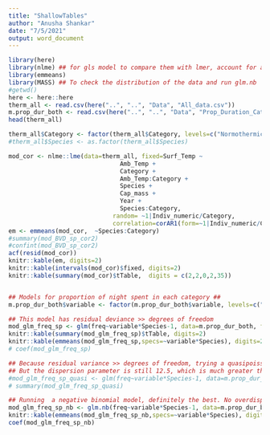 ```yaml
---
title: "ShallowTables"
author: "Anusha Shankar"
date: "7/5/2021"
output: word_document
---
```



```r
library(here)
library(nlme) ## for gls model to compare them with lmer, account for autocorrelation
library(emmeans)
library(MASS) ## To check the distribution of the data and run glm.nb
#getwd()
here <- here::here
therm_all <- read.csv(here("..", "..", "Data", "All_data.csv"))
m.prop_dur_both <- read.csv(here("..", "..", "Data", "Prop_Duration_Categories.csv"))
head(therm_all)

therm_all$Category <- factor(therm_all$Category, levels=c("Normothermic", "Shallow Torpor", "Transition", "Deep Torpor"))
#therm_all$Species <- as.factor(therm_all$Species)

mod_cor <- nlme::lme(data=therm_all, fixed=Surf_Temp ~ 
                               Amb_Temp + 
                               Category + 
                               Amb_Temp:Category + 
                               Species + 
                               Cap_mass +
                               Year +
                               Species:Category,  
                             random= ~1|Indiv_numeric/Category, 
                             correlation=corAR1(form=~1|Indiv_numeric/Category))
em <- emmeans(mod_cor,  ~Species:Category)
#summary(mod_BVD_sp_cor2)
#confint(mod_BVD_sp_cor2)
acf(resid(mod_cor))
knitr::kable(em, digits=2)
knitr::kable(intervals(mod_cor)$fixed, digits=2)
knitr::kable(summary(mod_cor)$tTable,  digits = c(2,2,0,2,35))


## Models for proportion of night spent in each category ##
m.prop_dur_both$variable <- factor(m.prop_dur_both$variable, levels=c("Normothermic", "Shallow Torpor", "Transition", "Deep Torpor"))

## This model has residual deviance >> degrees of freedom
mod_glm_freq_sp <- glm(freq~variable*Species-1, data=m.prop_dur_both, family=poisson())
knitr::kable(summary(mod_glm_freq_sp)$tTable, digits=2)
knitr::kable(emmeans(mod_glm_freq_sp,specs=~variable*Species), digits=2)
# coef(mod_glm_freq_sp)

## Because residual variance >> degrees of freedom, trying a quasipoisson
## But the dispersion parameter is still 12.5, which is much greater than 1, meaning it's overdispersed
#mod_glm_freq_sp_quasi <- glm(freq~variable*Species-1, data=m.prop_dur_both, family=quasipoisson())
# summary(mod_glm_freq_sp_quasi)

## Running  a negative binomial model, definitely the best. No overdispserion now, much lower residual variance.
mod_glm_freq_sp_nb <- glm.nb(freq~variable*Species-1, data=m.prop_dur_both)
knitr::kable(emmeans(mod_glm_freq_sp_nb,specs=~variable*Species), digits=2)
coef(mod_glm_freq_sp_nb)



```
